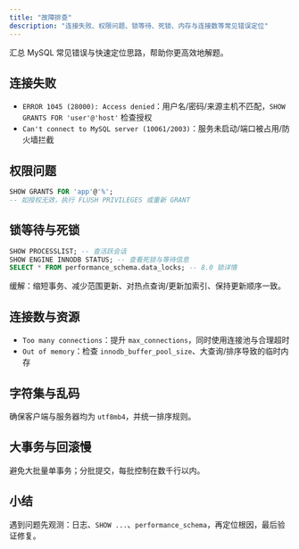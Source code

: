 ```yaml
---
title: "故障排查"
description: "连接失败、权限问题、锁等待、死锁、内存与连接数等常见错误定位"
---
```


汇总 MySQL 常见错误与快速定位思路，帮助你更高效地解题。

## 连接失败

- `ERROR 1045 (28000): Access denied`：用户名/密码/来源主机不匹配，`SHOW GRANTS FOR 'user'@'host'` 检查授权
- `Can't connect to MySQL server (10061/2003)`：服务未启动/端口被占用/防火墙拦截

## 权限问题

```sql
SHOW GRANTS FOR 'app'@'%';
-- 如授权无效，执行 FLUSH PRIVILEGES 或重新 GRANT
```

## 锁等待与死锁

```sql
SHOW PROCESSLIST; -- 查活跃会话
SHOW ENGINE INNODB STATUS; -- 查看死锁与等待信息
SELECT * FROM performance_schema.data_locks; -- 8.0 锁详情
```

缓解：缩短事务、减少范围更新、对热点查询/更新加索引、保持更新顺序一致。

## 连接数与资源

- `Too many connections`：提升 `max_connections`，同时使用连接池与合理超时
- `Out of memory`：检查 `innodb_buffer_pool_size`、大查询/排序导致的临时内存

## 字符集与乱码

确保客户端与服务器均为 `utf8mb4`，并统一排序规则。

## 大事务与回滚慢

避免大批量单事务；分批提交，每批控制在数千行以内。

## 小结

遇到问题先观测：日志、`SHOW ...`、`performance_schema`，再定位根因，最后验证修复。

